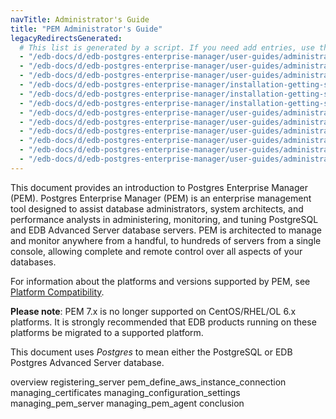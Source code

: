```yaml
---
navTitle: Administrator's Guide
title: "PEM Administrator's Guide"
legacyRedirectsGenerated:
  # This list is generated by a script. If you need add entries, use the `legacyRedirects` key.
  - "/edb-docs/d/edb-postgres-enterprise-manager/user-guides/administrators-guide/7.14/conclusion.html"
  - "/edb-docs/d/edb-postgres-enterprise-manager/user-guides/administrators-guide/7.14/genindex.html"
  - "/edb-docs/d/edb-postgres-enterprise-manager/user-guides/administrators-guide/7.14/index.html"
  - "/edb-docs/d/edb-postgres-enterprise-manager/installation-getting-started/administrators-guide/7.13/index.html"
  - "/edb-docs/d/edb-postgres-enterprise-manager/installation-getting-started/administrators-guide/7.13/conclusion.html"
  - "/edb-docs/d/edb-postgres-enterprise-manager/installation-getting-started/administrators-guide/7.13/genindex.html"
  - "/edb-docs/d/edb-postgres-enterprise-manager/user-guides/administrators-guide/7.15/conclusion.html"
  - "/edb-docs/d/edb-postgres-enterprise-manager/user-guides/administrators-guide/7.15/genindex.html"
  - "/edb-docs/d/edb-postgres-enterprise-manager/user-guides/administrators-guide/7.15/index.html"
  - "/edb-docs/d/edb-postgres-enterprise-manager/user-guides/administrators-guide/7.16/index.html"
  - "/edb-docs/d/edb-postgres-enterprise-manager/user-guides/administrators-guide/7.16/conclusion.html"
  - "/edb-docs/d/edb-postgres-enterprise-manager/user-guides/administrators-guide/7.16/genindex.html"
---
```


This document provides an introduction to Postgres Enterprise Manager (PEM). Postgres Enterprise Manager (PEM) is an enterprise management tool designed to assist database administrators, system architects, and performance analysts in administering, monitoring, and tuning PostgreSQL and EDB Advanced Server database servers. PEM is architected to manage and monitor anywhere from a handful, to hundreds of servers from a single console, allowing complete and remote control over all aspects of your databases.

For information about the platforms and versions supported by PEM, see [Platform Compatibility](https://www.enterprisedb.com/platform-compatibility#pem).


**Please note**: PEM 7.x is no longer supported on CentOS/RHEL/OL 6.x platforms. It is strongly recommended that EDB products running on these platforms be migrated to a supported platform.

This document uses *Postgres* to mean either the PostgreSQL or EDB Postgres Advanced Server database.

<div class="toctree" maxdepth="3">

overview registering_server pem_define_aws_instance_connection managing_certificates managing_configuration_settings managing_pem_server managing_pem_agent conclusion

</div>
